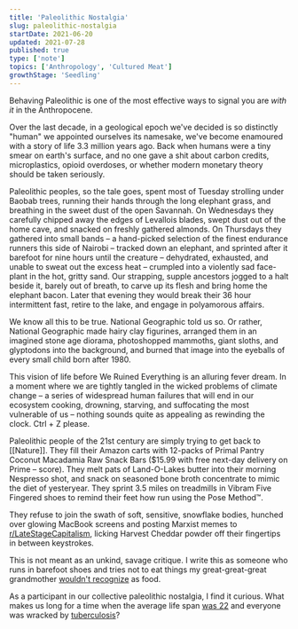 ```yaml
---
title: 'Paleolithic Nostalgia'
slug: paleolithic-nostalgia
startDate: 2021-06-20
updated: 2021-07-28
published: true
type: ['note']
topics: ['Anthropology', 'Cultured Meat']
growthStage: 'Seedling'
---
```


<IntroParagraph>

Behaving Paleolithic is one of the most effective ways to signal you are _with it_ in the Anthropocene.

</IntroParagraph>

Over the last decade, in a geological epoch we've decided is so distinctly "human" we appointed ourselves its namesake, we've become enamoured with a story of life 3.3 million years ago. Back when humans were a tiny smear on earth's surface, and no one gave a shit about carbon credits, microplastics, opioid overdoses, or whether modern monetary theory should be taken seriously.

Paleolithic peoples, so the tale goes, spent most of Tuesday strolling under Baobab trees, running their hands through the long elephant grass, and breathing in the sweet dust of the open Savannah. On Wednesdays they carefully chipped away the edges of Levallois blades, swept dust out of the home cave, and snacked on freshly gathered almonds. On Thursdays they gathered into small bands – a hand-picked selection of the finest endurance runners this side of Nairobi – tracked down an elephant, and sprinted after it barefoot for nine hours until the creature – dehydrated, exhausted, and unable to sweat out the excess heat – crumpled into a violently sad face-plant in the hot, gritty sand. Our strapping, supple ancestors jogged to a halt beside it, barely out of breath, to carve up its flesh and bring home the elephant bacon. Later that evening they would break their 36 hour intermittent fast, retire to the lake, and engage in polyamorous affairs.

We know all this to be true. National Geographic told us so. Or rather, National Geographic made hairy clay figurines, arranged them in an imagined stone age diorama, photoshopped mammoths, giant sloths, and glyptodons into the background, and burned that image into the eyeballs of every small child born after 1980.

This vision of life before We Ruined Everything is an alluring fever dream. In a moment where we are tightly tangled in the wicked problems of climate change – a series of widespread human failures that will end in our ecosystem cooking, drowning, starving, and suffocating the most vulnerable of us  – nothing sounds quite as appealing as rewinding the clock. Ctrl + Z please.

Paleolithic people of the 21st century are simply trying to get back to [[Nature]]. They fill their Amazon carts with 12-packs of Primal Pantry Coconut Macadamia Raw Snack Bars ($15.99 with free next-day delivery on Prime – score). They melt pats of Land-O-Lakes butter into their morning Nespresso shot, and snack on seasoned bone broth concentrate to mimic the diet of yesteryear. They sprint 3.5 miles on treadmills in Vibram Five Fingered shoes to remind their feet how run using the Pose Method™️.

They refuse to join the swath of soft, sensitive, snowflake bodies, hunched over glowing MacBook screens and posting Marxist memes to [r/LateStageCapitalism](https://www.reddit.com/r/LateStageCapitalism/), licking Harvest Cheddar powder off their fingertips in between keystrokes.

This is not meant as an unkind, savage critique. I write this as someone who runs in barefoot shoes and tries not to eat things my great-great-great grandmother [wouldn't recognize](https://michaelpollan.com/articles-archive/six-rules-for-eating-wisely/) as food. 

As a participant in our collective paleolithic nostalgia, I find it curious. What makes us long for a time when the average life span [was 22](https://en.wikipedia.org/wiki/Life_expectancy#Maximum) and everyone was wracked by [tuberculosis](https://www.ncbi.nlm.nih.gov/pmc/articles/PMC3313944/)?

<ComingSoon />
